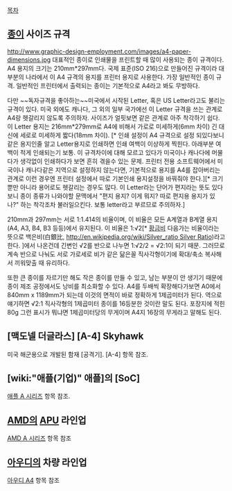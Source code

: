 [[목차]]

== [[종이]] 사이즈 규격 ==

http://www.graphic-design-employment.com/images/a4-paper-dimensions.jpg
대표적인 종이로 인쇄물을 프린트할 때 많이 사용되는 종이 규격이다. A4 용지의 크기는 210mm*297mm다. 국제 표준(ISO 216)으로 만들어진 규격이라 대부분의 나라에서 이 A4 규격의 용지를 프린터 용지로 사용한다. 가장 일반적인 종이 규격. 일반적인 프린터에서 출력되는 종이는 기본적으로 A4라고 봐도 무방하다. 

다만 ~~독자규격을 좋아하는~~미국에서 시작된 Letter, 혹은 US Letter라고도 불리는 규격이 있다.  미국 외에도 캐나다, 그 외의 일부 국가에선 이 Letter 규격을 쓰는 관계로 A4랑 헷갈리지 않도록 주의하자. 사이즈가 얼핏보면 같은 관계로 아주 착각하기 쉽다. 이 Letter 용지는 216mm*279mm로 A4에 비해서 가로로 미세하게(6mm 차이) 긴 대신에 세로로 미세하게 짧다(18mm 차이). [* 인쇄 설정이 A4 규격으로 설정 되있다보니 같은 용지인줄 알고 Letter용지로 인쇄하면 인쇄 여백이 이상하게 찍힌다. 아래부분 여백이 적게 인쇄되는기 보통. 이 규격차이에 대해 모르고 있다가 미국이나 캐나다에 머물다가 생각없이 인쇄하다가 보면 흔히 겪을수 있는 문제. 프린터 전용 소프트웨어에서 미국이나 캐나다같은 지역으로 설정하지 않는다면, 기본적으로 용지를 A4를 잡아버리는 관계로 이런 경우엔 프린터 설정에서 따로 기본인쇄 용지설정을 바꿔줘야 한다.][* 크기 뿐만 아니라 용어로도 헷갈리는 경우도 많다. 이 Letter라는 단어가 편지라는 뜻도 있다보니 종이 종류가 나와야할 문맥에서 "편지 용지? 이게 뭐지? 따로 편지용 용지가 있나?" 하는 착각조차 불러일으킨다. 보통 letter라고 부르므로 주의하자.]
 

210mm과 297mm는 서로 1:1.414의 비율이며, 이 비율은 모든 A계열과 B계열 용지(A4, A3, B4, B3 등등)에서 유지된다. 이 비율은 1:√2[* [[황금비]] 다음가는 비율이라는 뜻으로 백은비(白銀比, [[http://en.wikipedia.org/wiki/Silver_ratio Silver Ratio]])라고 한다. ]에서 나온건데 긴변인 √2를 반으로 나누면 1:√2/2 = √2:1이 되기 때문. 그러므로 계속 반으로 나눠도 서로 가로세로 비가 같은 닮은꼴 직사각형이기에 확대/축소 복사해서 끼워맞출 때 유리하다. 

또한 큰 종이를 자르기만 해도 작은 종이를 만들 수 있고, 남는 부분이 안 생기기 때문에 종이 제조 공정에서도 낭비를 최소화할 수 있다. A4를 두배씩 확장해다가보면 A0에서 840mm x 1189mm가 되는데 이것의 면적이 바로 정확하게 1제곱미터가 된다. 역으로 얘기하면 √2:1 직사각형의 1제곱미터 종이를 16등분한 것이란 말도 된다. 포장지에 적힌 80g 그런 표시가 뭐냐면 1제곱미터당의 무게이며 A4지 16장의 무게라고 말해도 된다.

== [맥도넬 더글라스] [A-4] Skyhawk ==
미국 해군용으로 개발된 함재 [공격기]. [A-4] 항목 참조.

== [wiki:"애플(기업)" 애플]의 [SoC] ==
[[애플 A 시리즈]] 항목 참조.

== [[AMD]]의 [[APU]] 라인업 ==
[[AMD A 시리즈]] 항목 참조


== [[아우디]]의 차량 라인업 ==
[[아우디 A4]] 항목 참조
